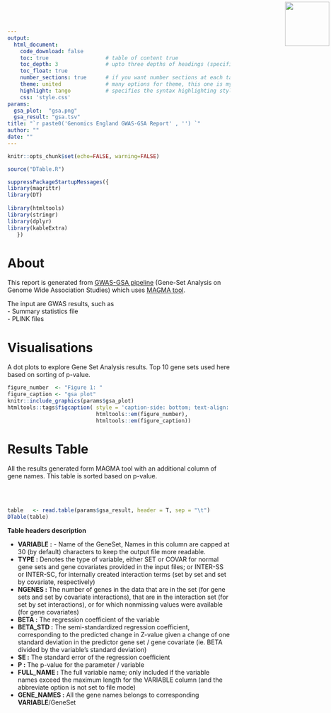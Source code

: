 ```yaml
---
output: 
  html_document:
    code_download: false
    toc: true                  # table of content true
    toc_depth: 3               # upto three depths of headings (specified by #, ## and ###)
    toc_float: true
    number_sections: true      # if you want number sections at each table header
    theme: united              # many options for theme, this one is my favorite.
    highlight: tango           # specifies the syntax highlighting style
    css: 'style.css'
params:
  gsa_plot:  "gsa.png"
  gsa_result: "gsa.tsv"
title: "`r paste0('Genomics England GWAS-GSA Report' , '') `"
author: ""
date: ""
---
```


<img src="gel_logo.png" width=100 style="position:absolute;top:4px;bottom:4px;right:4px;" />


```r
knitr::opts_chunk$set(echo=FALSE, warning=FALSE)
```

```r
source("DTable.R")

suppressPackageStartupMessages({
library(magrittr)
library(DT)
  
library(htmltools)
library(stringr)
library(dplyr)
library(kableExtra)
   })
```

# About

This report is generated from [GWAS-GSA pipeline](https://github.com/lifebit-ai/gwasgsa/) (Gene-Set Analysis on Genome Wide Association Studies) which uses [MAGMA tool](https://ctg.cncr.nl/software/magma).

The input are GWAS results, such as   
- Summary statistics file  
- PLINK files  

# Visualisations

A dot plots to explore Gene Set Analysis results. Top 10 gene sets used here based on sorting of p-value.

```r
figure_number  <- "Figure 1: "
figure_caption <- "gsa plot"
knitr::include_graphics(params$gsa_plot)
htmltools::tags$figcaption( style = 'caption-side: bottom; text-align: center; font-size: 85%%; color: #71879d',
                            htmltools::em(figure_number),
                            htmltools::em(figure_caption))
```

# Results Table

All the results generated form MAGMA tool with an additional column of gene names. This table is sorted based on p-value.

<br><br>

```r
table   <- read.table(params$gsa_result, header = T, sep = "\t")
DTable(table)
```

**Table headers description**  

- **VARIABLE :** - Name of the GeneSet, Names in this column are capped at 30 (by default) characters to keep the output file more readable.  
- **TYPE :** Denotes the type of variable, either SET or COVAR for normal gene sets and gene covariates provided in the input files; or INTER-SS or INTER-SC, for internally created interaction terms (set by set and set by covariate, respectively)  
- **NGENES :** The number of genes in the data that are in the set (for gene sets and set by covariate interactions), that are in the interaction set (for set by set interactions), or for which nonmissing values were available (for gene covariates)  
- **BETA :** The regression coefficient of the variable  
- **BETA_STD :** The semi-standardized regression coefficient, corresponding to the predicted change in Z-value given a change of one standard deviation in the predictor gene set / gene covariate (ie. BETA divided by the variable’s standard deviation)  
- **SE :** The standard error of the regression coefficient  
- **P :** The p-value for the parameter / variable  
- **FULL_NAME :** The full variable name; only included if the variable names exceed the maximum length for the VARIABLE column (and the abbreviate option is not set to file mode)  
- **GENE_NAMES :** All the gene names belongs to corresponding **VARIABLE**/GeneSet  


